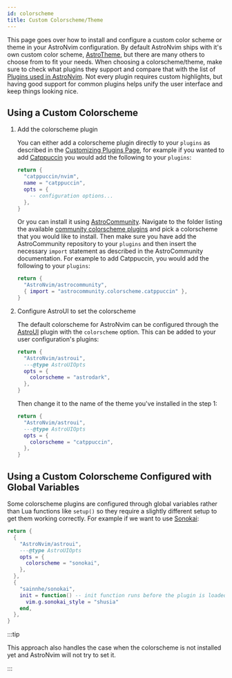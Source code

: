 ```yaml
---
id: colorscheme
title: Custom Colorscheme/Theme
---
```



This page goes over how to install and configure a custom color scheme or theme in your AstroNvim configuration. By default AstroNvim ships with it's own custom color scheme, [AstroTheme](https://github.com/AstroNvim/astrotheme), but there are many others to choose from to fit your needs. When choosing a colorscheme/theme, make sure to check what plugins they support and compare that with the list of [Plugins used in AstroNvim](/reference/default_plugins). Not every plugin requires custom highlights, but having good support for common plugins helps unify the user interface and keep things looking nice.

## Using a Custom Colorscheme

<Steps>

1. Add the colorscheme plugin

   You can either add a colorscheme plugin directly to your `plugins` as described in the [Customizing Plugins Page](/configuration/customizing_plugins), for example if you wanted to add [Catppuccin](https://github.com/catppuccin/nvim) you would add the following to your `plugins`:

   ```lua title="lua/plugins/catppuccin.lua"
   return {
     "catppuccin/nvim",
     name = "catppuccin",
     opts = {
       -- configuration options...
     },
   }
   ```

   Or you can install it using [AstroCommunity](https://github.com/AstroNvim/astrocommunity). Navigate to the folder listing the available [community colorscheme plugins](https://github.com/AstroNvim/astrocommunity/tree/main/lua/astrocommunity/colorscheme) and pick a colorscheme that you would like to install. Then make sure you have add the AstroCommunity repository to your `plugins` and then insert the necessary `import` statement as described in the AstroCommunity documentation. For example to add Catppuccin, you would add the following to your `plugins`:

   ```lua title="lua/plugins/astrocommunity.lua"
   return {
     "AstroNvim/astrocommunity",
     { import = "astrocommunity.colorscheme.catppuccin" },
   }
   ```

2. Configure AstroUI to set the colorscheme

   The default colorscheme for AstroNvim can be configured through the [AstroUI](https://github.com/AstroNvim/astroui) plugin with the `colorscheme` option. This can be added to your user configuration's plugins:

   ```lua title="lua/plugins/astroui.lua"
   return {
     "AstroNvim/astroui",
     ---@type AstroUIOpts
     opts = {
       colorscheme = "astrodark",
     },
   }
   ```

   Then change it to the name of the theme you've installed in the step 1:

   ```lua title="lua/plugins/astroui.lua"
   return {
     "AstroNvim/astroui",
     ---@type AstroUIOpts
     opts = {
       colorscheme = "catppuccin",
     },
   }
   ```

</Steps>

## Using a Custom Colorscheme Configured with Global Variables

Some colorscheme plugins are configured through global variables rather than Lua functions like `setup()` so they require a slightly different setup to get them working correctly. For example if we want to use [Sonokai](https://github.com/sainnhe/sonokai):

```lua title="lua/plugins/sonokai.lua"
return {
  {
    "AstroNvim/astroui",
    ---@type AstroUIOpts
    opts = {
      colorscheme = "sonokai",
    },
  },
  {
    "sainnhe/sonokai",
    init = function() -- init function runs before the plugin is loaded
      vim.g.sonokai_style = "shusia"
    end,
  },
}
```

:::tip

This approach also handles the case when the colorscheme is not installed yet and AstroNvim will not try to set it.

:::
